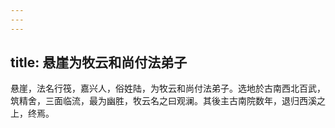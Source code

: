```yaml
---
---
---
```

title: 悬崖为牧云和尚付法弟子
---



悬崖，法名行筏，嘉兴人，俗姓陆，为牧云和尚付法弟子。选地於古南西北百武，筑精舍，三面临流，最为幽胜，牧云名之曰观澜。其後主古南院数年，退归西溪之上，终焉。